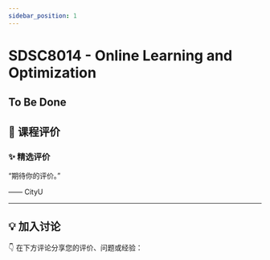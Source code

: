 ```yaml
---
sidebar_position: 1
---
```



# SDSC8014 - Online Learning and Optimization

## To Be Done

## **💬 课程评价**

### ✨ **精选评价**
<div className={commentStyles.commentBox}>
    <p className={commentStyles.commentText}>
        “期待你的评价。”
    </p>
    <p className={commentStyles.commentAuthor}>—— CityU</p>
</div>

---

## **💡 加入讨论**

👇 在下方评论分享您的评价、问题或经验：
<Utterances />
